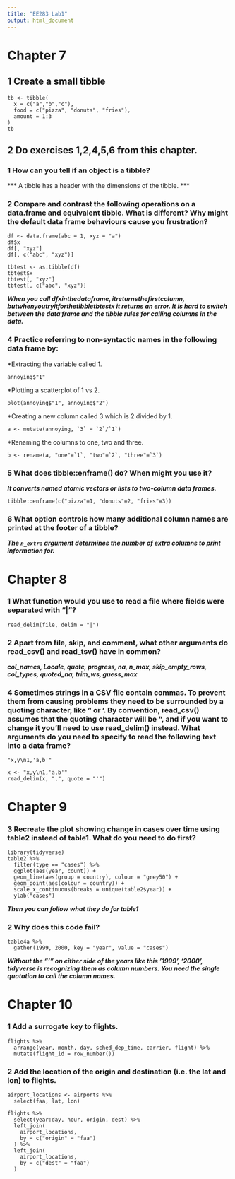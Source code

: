 ```yaml
---
title: "EE283 Lab1"
output: html_document
---
```


# Chapter 7 #
## 1 Create a small tibble ##

```
tb <- tibble(
  x = c("a","b","c"), 
  food = c("pizza", "donuts", "fries"), 
  amount = 1:3
)
tb
```

## 2 Do exercises 1,2,4,5,6 from this chapter. ##
### 1 How can you tell if an object is a tibble? ###
*** A tibble has a header with the dimensions of the tibble. ***

### 2 Compare and contrast the following operations on a data.frame and equivalent tibble. What is different? Why might the default data frame behaviours cause you frustration?

```
df <- data.frame(abc = 1, xyz = "a")
df$x
df[, "xyz"]
df[, c("abc", "xyz")]
```

```
tbtest <- as.tibble(df)
tbtest$x
tbtest[, "xyz"]
tbtest[, c("abc", "xyz")]
```

***When you call df$x  in the data frame, it returns the first column, but when you try it for the tibble tbtest$x it returns an error. It is hard to switch between the data frame and the tibble rules for calling columns in the data.***

### 4 Practice referring to non-syntactic names in the following data frame by:
  *Extracting the variable called 1.
```
annoying$"1"
```

  *Plotting a scatterplot of 1 vs 2.

```
plot(annoying$"1", annoying$"2")
```

  *Creating a new column called 3 which is 2 divided by 1.

```
a <- mutate(annoying, `3` = `2`/`1`)
```

  *Renaming the columns to one, two and three.

```
b <- rename(a, "one"=`1`, "two"=`2`, "three"=`3`)
```
### 5 What does tibble::enframe() do? When might you use it?
***It converts named atomic vectors or lists to two-column data frames. ***

```
tibble::enframe(c("pizza"=1, "donuts"=2, "fries"=3))
```

### 6 What option controls how many additional column names are printed at the footer of a tibble?
***The `n_extra` argument determines the number of extra columns to print information for.***

# Chapter 8
### 1 What function would you use to read a file where fields were separated with “|”?

```
read_delim(file, delim = "|")
```

### 2 Apart from file, skip, and comment, what other arguments do read_csv() and read_tsv() have in common?
***col_names, Locale, quote, progress, na, n_max, skip_empty_rows, col_types, quoted_na, trim_ws, guess_max***

### 4 Sometimes strings in a CSV file contain commas. To prevent them from causing problems they need to be surrounded by a quoting character, like " or '. By convention, read_csv() assumes that the quoting character will be ", and if you want to change it you’ll need to use read_delim() instead. What arguments do you need to specify to read the following text into a data frame?

```
"x,y\n1,'a,b'"
```

```
x <- "x,y\n1,'a,b'"
read_delim(x, ",", quote = "'")
```

# Chapter 9
### 3 Recreate the plot showing change in cases over time using table2 instead of table1. What do you need to do first?

```
library(tidyverse)
table2 %>%
  filter(type == "cases") %>%
  ggplot(aes(year, count)) +
  geom_line(aes(group = country), colour = "grey50") +
  geom_point(aes(colour = country)) +
  scale_x_continuous(breaks = unique(table2$year)) +
  ylab("cases")

```
***Then you can follow what they do for table1***

### 2 Why does this code fail?

```
table4a %>% 
  gather(1999, 2000, key = "year", value = "cases")
```

***Without the "'" on either side of the years like this '1999', '2000', tidyverse is recognizing them as column numbers. You need the single quotation to call the column names.***

# Chapter 10
### 1 Add a surrogate key to flights.

```
flights %>%
  arrange(year, month, day, sched_dep_time, carrier, flight) %>%
  mutate(flight_id = row_number())
```

### 2 Add the location of the origin and destination (i.e. the lat and lon) to flights.

```
airport_locations <- airports %>%
  select(faa, lat, lon)

flights %>%
  select(year:day, hour, origin, dest) %>%
  left_join(
    airport_locations,
    by = c("origin" = "faa")
  ) %>%
  left_join(
    airport_locations,
    by = c("dest" = "faa")
  )
```



